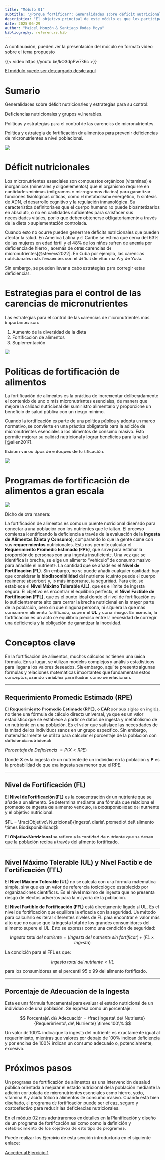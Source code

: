 ```yaml
---
title: "Módulo 01"
subtitle: "¿Porque fortificar?: Generalidades sobre déficit nutricionales y estrategias para su control"
description: "El objetivo principal de este módulo es que los participantes conozcan los fundamentos para diseñar estrategias de fortificación de alimentos, basadas en políticas públicas, para reducir deficiencias de micronutrientes en grupos vulnerables"
date: 2025-06-29
author: "Maicel Monzón & Santiago Rodas Moya"
bibliography: references.bib
---
```


A continuación, pueden ver la presentación del módulo en formato vídeo sobre el tema propuesto.

{{< video https://youtu.be/kO3dpPw786c >}}

[El módulo puede ser descargado desde aquí](/static/videos/videomodulo01.zip)

# Sumario

Generalidades sobre déficit nutricionales y estrategias para su control:

Deficiencias nutricionales y grupos vulnerables.

Políticas y estrategias para el control de las carencias de micronutrientes.

Política y estrategia de fortificación de alimentos para prevenir deficiencias de micronutrientes a nivel poblacional.

![](/static/images/micro1.png)

# Déficit nutricionales

Los micronutrientes esenciales son compuestos orgánicos (vitaminas) e inorgánicos (minerales y oligoelementos) que el organismo requiere en cantidades mínimas (miligramos o microgramos diarios) para garantizar funciones fisiológicas críticas, como el metabolismo energético, la síntesis de ADN, el desarrollo cognitivo y la regulación inmunológica. Su característica definitoria es que el cuerpo humano no puede biosintetizarlos en absoluto, o no en cantidades suficientes para satisfacer sus necesidades vitales, por lo que deben obtenerse obligatoriamente a través de la dieta o suplementación controlada.

Cuando esto no ocurre pueden generarse deficits nutricionales que pueden afectar la salud. En America Latina y el Caribe se estima que cerca del 63% de las mujeres en edad fértil y el 48% de los niños sufren de anemia por deficiencia de hierro , además de otras carencias de micronutrientes[@stevens2022]. En Cuba por ejemplo, las carencias nutricionales más frecuentes son el déficit de vitamina A y de Yodo.

Sin embargo, se pueden llevar a cabo estrategias para corregir estas deficiencias.

# Estrategias para el control de las carencias de micronutrientes

Las estrategias para el control de las carencias de micronutrientes más importantes son:

1.  Aumento de la diversidad de la dieta
2.  Fortificación de alimentos
3.  Suplementación

![](/static/images/mod01estrategias.png)

# Políticas de fortificación de alimentos

La fortificación de alimentos es la práctica de incrementar deliberadamente el contenido de uno o más micronutrientes esenciales, de manera que mejore la calidad nutricional del suministro alimentario y proporcione un beneficio de salud pública con un riesgo mínimo.

Cuando la fortificación es parte de una política pública y adopta un marco normativo, se convierte en una práctica obligatoria para la adición de micronutrientes esenciales a los alimentos de consumo masivo. Esto permite mejorar su calidad nutricional y lograr beneficios para la salud [@allen2017].

Existen varios tipos de enfoques de fortificación:

![](/static/images/mod01tiposfort.png)

# Programas de fortificación de alimentos a gran escala

![](/static/images/modulo01exp.png)

Dicho de otra manera:

La fortificación de alimentos es como un puente nutricional diseñado para conectar a una población con los nutrientes que le faltan. El proceso comienza identificando la deficiencia a través de la evaluación de la **Ingesta de Alimentos (Dieta y Consumo)**, comparando lo que la gente come con sus **requerimientos** nutricionales. Esto nos permite calcular el **Requerimiento Promedio Estimado (RPE)**, que sirve para estimar la proporción de personas con una ingesta insuficiente. Una vez que se identifica la brecha, se elige un alimento "vehículo" de consumo masivo para añadirle el nutriente. La cantidad que se añade es el **Nivel de Fortificación (FL)**. Sin embargo, no se puede añadir cualquier cantidad: hay que considerar la **biodisponibilidad** del nutriente (cuánto puede el cuerpo realmente absorber) y, lo más importante, la seguridad. Para ello, se establece el **Nivel Máximo Tolerable (UL)**, que es el límite de ingesta segura. El objetivo es encontrar el equilibrio perfecto, el **Nivel Factible de Fortificación (FFL)**, que es el punto ideal donde el nivel de fortificación es lo suficientemente alto para cerrar la brecha nutricional en la mayor parte de la población, pero sin que ninguna persona, ni siquiera la que más consume el alimento fortificado, supere el **UL** y corra riesgo. En esencia, la fortificación es un acto de equilibrio preciso entre la necesidad de corregir una deficiencia y la obligación de garantizar la inocuidad.

# Conceptos clave

En la fortificación de alimentos, muchos cálculos no tienen una única fórmula. En su lugar, se utilizan modelos complejos y análisis estadísticos para llegar a los valores deseados. Sin embargo, aquí te presento algunas fórmulas y relaciones matemáticas importantes que fundamentan estos conceptos, usando variables para ilustrar cómo se relacionan.

------------------------------------------------------------------------

## Requerimiento Promedio Estimado (RPE)

El **Requerimiento Promedio Estimado (RPE)**, o **EAR** por sus siglas en inglés, no tiene una fórmula de cálculo directo universal, ya que es un valor estadístico que se establece a partir de datos de ingesta y metabolismo de un nutriente en una población. Es el valor que satisface las necesidades de la mitad de los individuos sanos en un grupo específico. Sin embargo, matemáticamente se utiliza para calcular el porcentaje de la población con deficiencia nutricional:

$Porcentaje\ de\ Deficiencia\ = P(X < RPE)$

Donde **X** es la ingesta de un nutriente de un individuo en la población y **P** es la probabilidad de que esa ingesta sea menor que el RPE.

------------------------------------------------------------------------

## Nivel de Fortificación (FL)

El **Nivel de Fortificación (FL)** es la concentración de un nutriente que se añade a un alimento. Se determina mediante una fórmula que relaciona el promedio de ingesta del alimento vehículo, la biodisponibilidad del nutriente y el objetivo nutricional.

$FL = \frac{Objetivo\ Nutricional}{Ingesta\ diaria\ promedio\ del\ alimento \times Biodisponibilidad}$

El **Objetivo Nutricional** se refiere a la cantidad de nutriente que se desea que la población reciba a través del alimento fortificado.

------------------------------------------------------------------------

## Nivel Máximo Tolerable (UL) y Nivel Factible de Fortificación (FFL)

El **Nivel Máximo Tolerable (UL)** no se calcula con una fórmula matemática simple, sino que es un valor de referencia toxicológico establecido por organizaciones científicas. Es el nivel máximo de ingesta que no presenta riesgo de efectos adversos para la mayoría de la población.

El **Nivel Factible de Fortificación (FFL)** está directamente ligado al UL. Es el nivel de fortificación que equilibra la eficacia con la seguridad. Un método para calcularlo es iterar diferentes niveles de FL para encontrar el valor más alto que no cause que la ingesta total de los grandes consumidores del alimento supere el UL. Esto se expresa como una condición de seguridad:

$$
Ingesta\ total\ del\ nutriente = (Ingesta\ del\ nutriente\ sin\ fortificar) + (FL \times Ingesta)
$$

La condición para el FFL es que:

$$
Ingesta\ total\ del\ nutriente < UL
$$

para los consumidores en el percentil 95 o 99 del alimento fortificado.

------------------------------------------------------------------------

## Porcentaje de Adecuación de la Ingesta

Esta es una fórmula fundamental para evaluar el estado nutricional de un individuo o de una población. Se expresa como un porcentaje:

$$
Porcentaje\ de\ Adecuación = \frac{Ingesta\ de\ Nutriente}{Requerimiento\ de\ Nutriente} \times 100\%
$$

Un valor de 100% indica que la ingesta del nutriente es exactamente igual al requerimiento, mientras que valores por debajo de 100% indican deficiencia y por encima de 100% indican un consumo adecuado o, potencialmente, excesivo.

# Próximos pasos

Un programa de fortificación de alimentos es una intervención de salud pública orientada a mejorar el estado nutricional de la población mediante la adición controlada de micronutrientes esenciales como hierro, yodo, vitamina A y ácido fólico a alimentos de consumo masivo. Cuando está bien diseñado, el programa de fortificación puede ser eficaz, seguro y costoefectivo para reducir las deficiencias nutricionales.

En el [módulo 02](../../modulos/tema01/modulo02.qmd) nos adentraremos en detalles en la Planificación y diseño de un programa de fortificación así como como la definición y establecimiento de los objetivos de este tipo de programas.

Puede realizar los Ejercicio de esta sección introductoria en el siguiente enlace:

[Acceder al Ejercicio 1](../../ejercicios/tema01/ejercicio01.qmd)


